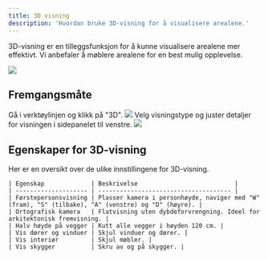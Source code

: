```yaml
---
title: 3D visning
description: 'Hvordan bruke 3D-visning for å visualisere arealene.'
---
```


3D-visning er en tilleggsfunksjon for å kunne visualisere arealene mer effektivt. Vi anbefaler å møblere arealene for en best mulig opplevelse.

<Frame type="glass">
    <img src="/images/engine/innstillinger/3d-visning/eksempel.png" />
</Frame>

## Fremgangsmåte

<Steps>
  <Step title="Åpne 3D-visning">
    Gå i verktøylinjen og klikk på "3D".
    <Frame type="glass">
        <img src="/images/engine/innstillinger/3d-visning/steg-1.png" />
    </Frame>
  </Step>
  <Step title="Juster visningsinnstillinger">
    Velg visningstype og juster detaljer for visningen i sidepanelet til venstre.
    <Frame type="glass">
        <img src="/images/engine/innstillinger/3d-visning/steg-2.png" />
    </Frame>
  </Step>
</Steps>

## Egenskaper for 3D-visning

Her er en oversikt over de ulike innstillingene for 3D-visning.

    | Egenskap             | Beskrivelse                           |
    | -------------------- | ------------------------------------- |
    | Førstepersonsvisning | Plasser kamera i personhøyde, naviger med "W" (fram), "S" (tilbake), "A" (venstre) og "D" (høyre). |
    | Ortografisk kamera   | Flatvisning uten dybdeforvrengning. Ideel for arkitektonisk fremvisning. |
    | Halv høyde på vegger | Kutt alle vegger i høyden 120 cm. |
    | Vis dører og vinduer | Skjul vinduer og dører. |
    | Vis interiør         | Skjul møbler. |
    | Vis skygger          | Skru av og på skygger. |

